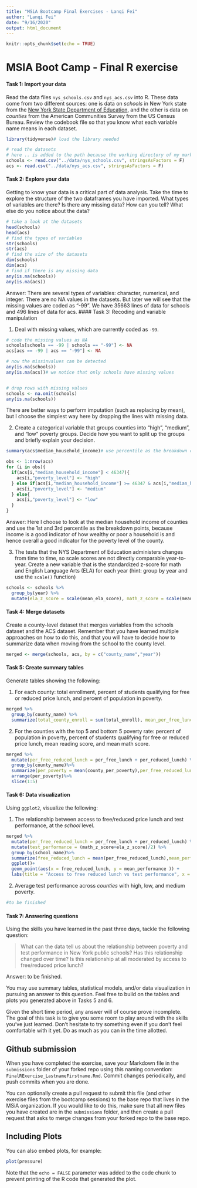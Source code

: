 ```yaml
---
title: "MSiA Bootcamp Final Exercises - Lanqi Fei"
author: "Lanqi Fei"
date: "9/16/2020"
output: html_document
---
```


```r
knitr::opts_chunk$set(echo = TRUE)
```

# MSIA Boot Camp - Final R exercise


#### Task 1: Import your data 

Read the data files `nys_schools.csv` and `nys_acs.csv` into R. These data come from two different sources: one is data on *schools* in New York state from the [New York State Department of Education](http://data.nysed.gov/downloads.php), and the other is data on *counties* from the American Communities Survey from the US Census Bureau. Review the codebook file so that you know what each variable name means in each dataset. 

```r
library(tidyverse)# load the library needed

# read the datasets
# here .. is added to the path because the working directory of my markdown file is in the submissions folder
schools <- read.csv("../data/nys_schools.csv", stringsAsFactors = F)
acs <- read.csv("../data/nys_acs.csv", stringsAsFactors = F)
```

#### Task 2: Explore your data

Getting to know your data is a critical part of data analysis. Take the time to explore the structure of the two dataframes you have imported. What types of variables are there? Is there any missing data? How can you tell? What else do you notice about the data?

```r
# take a look at the datasets
head(schools)
head(acs)
# find the types of variables
str(schools)
str(acs)
# find the size of the datasets
dim(schools)
dim(acs)
# find if there is any missing data
any(is.na(schools))
any(is.na(acs))
```
Answer:
There are several types of variables: character, numerical, and integer. There are no NA values in the datasets. But later we will see that the missing values are coded as "-99". We have 35663 lines of data for schools and 496 lines of data for acs.
#### Task 3: Recoding and variable manipulation

1. Deal with missing values, which are currently coded as `-99`.
```r
# code the missing values as NA
schools[schools == -99 | schools == "-99"] <- NA
acs[acs == -99 | acs == "-99"] <- NA

# now the missinvalues can be detected 
any(is.na(schools))
any(is.na(acs))# we notice that only schools have missing values


# drop rows with missing values
schools <- na.omit(schools)
any(is.na(schools))
```
There are better ways to perform imputation (such as replacing by mean), but I choose the simplest way here by dropping the lines with missing data.

2. Create a categorical variable that groups counties into "high", "medium", and "low" poverty groups. Decide how you want to split up the groups and briefly explain your decision. 
```r
summary(acs$median_household_income)# use percentile as the breakdown criteria

obs <- 1:nrow(acs)
for (i in obs){
  if(acs[i,"median_household_income"] < 46347){
    acs[i,"poverty_level"] <- "high"
  } else if(acs[i,"median_household_income"] >= 46347 & acs[i,"median_household_income"] <= 56448){
    acs[i,"poverty_level"] <- "medium"
  } else{
    acs[i,"poverty_level"] <- "low"
  }
}
```
Answer: Here I choose to look at the median household income of counties and use the 1st and 3rd percentile as the breakdown points, because income is a good indicator of how wealthy or poor a household is and hence overall a good indicator for the poverty level of the county.

3. The tests that the NYS Department of Education administers changes from time to time, so scale scores are not directly comparable year-to-year. Create a new variable that is the standardized z-score for math and English Language Arts (ELA) for each year (hint: group by year and use the `scale()` function)
```r
schools <- schools %>%
  group_by(year) %>%
  mutate(ela_z_score = scale(mean_ela_score), math_z_score = scale(mean_math_score))
```
#### Task 4: Merge datasets

Create a county-level dataset that merges variables from the schools dataset and the ACS dataset. Remember that you have learned multiple approaches on how to do this, and that you will have to decide how to summarize data when moving from the school to the county level.
```r
merged <- merge(schools, acs, by = c("county_name","year"))
```

#### Task 5: Create summary tables

Generate tables showing the following:

1. For each county: total enrollment, percent of students qualifying for free or reduced price lunch, and percent of population in poverty.
```r
merged %>%
  group_by(county_name) %>%
  summarize(total_county_enroll = sum(total_enroll), mean_per_free_lunch = mean(per_free_lunch), county_per_poverty = county_per_poverty)
```
2. For the counties with the top 5 and bottom 5 poverty rate: percent of population in poverty, percent of students qualifying for free or reduced price lunch, mean reading score, and mean math score.
```r
merged %>%
  mutate(per_free_reduced_lunch = per_free_lunch + per_reduced_lunch) %>%
  group_by(county_name)%>%
  summarize(per_poverty = mean(county_per_poverty),per_free_reduced_lunch = mean(per_free_reduced_lunch),mean_ela_score = mean(mean_ela_score), mean_math_score = mean(mean_math_score)) %>%
  arrange(per_poverty)%>%
  slice(1:5)
```
#### Task 6: Data visualization

Using `ggplot2`, visualize the following:

1. The relationship between access to free/reduced price lunch and test performance, at the *school* level.
```r
merged %>%
  mutate(per_free_reduced_lunch = per_free_lunch + per_reduced_lunch) %>%
  mutate(test_performance = (math_z_score+ela_z_score)/2) %>%
  group_by(school_name)%>%
  summarize(free_reduced_lunch = mean(per_free_reduced_lunch),mean_performance = mean(test_performance))%>%
  ggplot()+ 
  geom_point(aes(x = free_reduced_lunch, y = mean_performance )) + 
  labs(title = "Access to free reduced lunch vs test performance", x = "Percentage of students who have access to free or reduced lunch", y = "Test Performance")
```
2. Average test performance across *counties* with high, low, and medium poverty.
```r
#to be finished
```
#### Task 7: Answering questions

Using the skills you have learned in the past three days, tackle the following question: 

> What can the data tell us about the relationship between poverty and test performance in New York public schools? Has this relationship changed over time? Is this relationship at all moderated by access to free/reduced price lunch?

Answer: to be finished.

You may use summary tables, statistical models, and/or data visualization in pursuing an answer to this question. Feel free to build on the tables and plots you generated above in Tasks 5 and 6.

Given the short time period, any answer will of course prove incomplete. The goal of this task is to give you some room to play around with the skills you've just learned. Don't hesitate to try something even if you don't feel comfortable with it yet. Do as much as you can in the time allotted.

## Github submission

When you have completed the exercise, save your Markdown file in the `submissions` folder of your forked repo using this naming convention: `FinalRExercise_LastnameFirstname.Rmd`. Commit changes periodically, and push commits when you are done.

You can optionally create a pull request to submit this file (and other exercise files from the bootcamp sessions) to the base repo that lives in the MSiA organization. If you would like to do this, make sure that all new files you have created are in the `submissions` folder, and then create a pull request that asks to merge changes from your forked repo to the base repo. 






## Including Plots

You can also embed plots, for example:

```r
plot(pressure)
```

Note that the `echo = FALSE` parameter was added to the code chunk to prevent printing of the R code that generated the plot.
